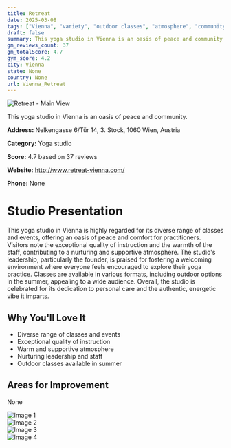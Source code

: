 ```yaml
---
title: Retreat
date: 2025-03-08
tags: ["Vienna", "variety", "outdoor classes", "atmosphere", "community", "Vienna"]  
draft: false
summary: This yoga studio in Vienna is an oasis of peace and community.
gm_reviews_count: 37
gm_totalScore: 4.7
gym_score: 4.2
city: Vienna
state: None
country: None
url: Vienna_Retreat
---
```


<div className="aspect-[16/9] relative my-8">
  <img 
    src="https://lh5.googleusercontent.com/p/AF1QipMPaLmkxgH4vgfBIWmqVSvrWhDHMtpaKSsaZv01=w1920-h1080-k-no"
    alt="Retreat - Main View"
    className="object-cover absolute inset-0 w-full h-full rounded-lg"
  />
</div>

This yoga studio in Vienna is an oasis of peace and community.

**Address:** Nelkengasse 6/Tür 14, 3. Stock, 1060 Wien, Austria

**Category:** Yoga studio

**Score:** 4.7 based on 37 reviews

**Website:** http://www.retreat-vienna.com/

**Phone:** None

# Studio Presentation

This yoga studio in Vienna is highly regarded for its diverse range of classes and events, offering an oasis of peace and comfort for practitioners. Visitors note the exceptional quality of instruction and the warmth of the staff, contributing to a nurturing and supportive atmosphere. The studio's leadership, particularly the founder, is praised for fostering a welcoming environment where everyone feels encouraged to explore their yoga practice. Classes are available in various formats, including outdoor options in the summer, appealing to a wide audience. Overall, the studio is celebrated for its dedication to personal care and the authentic, energetic vibe it imparts.

## Why You'll Love It

- Diverse range of classes and events
- Exceptional quality of instruction
- Warm and supportive atmosphere
- Nurturing leadership and staff
- Outdoor classes available in summer

## Areas for Improvement

None

<div className="grid grid-cols-1 xl:grid-cols-2 gap-4 my-8">
<div className="aspect-[4/3] relative"><img src="https://lh3.googleusercontent.com/p/AF1QipMzbxEHkSQIo2CH3TgNSm50D7QHbcvkGHPVk8GG=w1920-h1080-k-no" alt="Image 1" className="object-cover absolute inset-0 w-full h-full rounded-lg" /></div>
<div className="aspect-[4/3] relative"><img src="https://lh5.googleusercontent.com/p/AF1QipNT4Aw3mRt9CMCmTajefoR9KTJs_C5uKcvbpOCH=w1920-h1080-k-no" alt="Image 2" className="object-cover absolute inset-0 w-full h-full rounded-lg" /></div>
<div className="aspect-[4/3] relative"><img src="https://lh5.googleusercontent.com/p/AF1QipONPKK5z5lMLFtxrHCACbfroTeqV-FxbtA_IYqA=w1920-h1080-k-no" alt="Image 3" className="object-cover absolute inset-0 w-full h-full rounded-lg" /></div>
<div className="aspect-[4/3] relative"><img src="https://lh5.googleusercontent.com/p/AF1QipOswL__hfWGJCRQxXhKViZFObM-dx44PQh8RZCQ=w1920-h1080-k-no" alt="Image 4" className="object-cover absolute inset-0 w-full h-full rounded-lg" /></div>
</div>